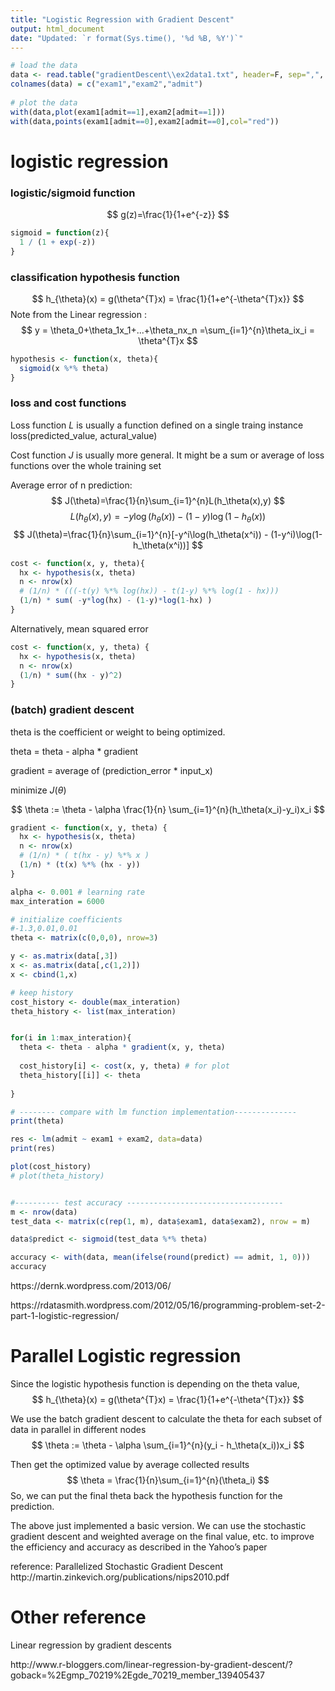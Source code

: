 ---
title: "Logistic Regression with Gradient Descent"
output: html_document
date: "Updated: `r format(Sys.time(), '%d %B, %Y')`"
---

```{r}
# load the data
data <- read.table("gradientDescent\\ex2data1.txt", header=F, sep=",", quote ="\"'")
colnames(data) = c("exam1","exam2","admit")
  
# plot the data
with(data,plot(exam1[admit==1],exam2[admit==1]))
with(data,points(exam1[admit==0],exam2[admit==0],col="red"))

```

# logistic regression 

### logistic/sigmoid function

$$
g(z)=\frac{1}{1+e^{-z}}
$$

```{r}
sigmoid = function(z){
  1 / (1 + exp(-z))
}

```

### classification hypothesis function

$$
h_{\theta}(x) = g(\theta^{T}x) = \frac{1}{1+e^{-\theta^{T}x}}
$$
Note from the Linear regression : 
$$
y = \theta_0+\theta_1x_1+...+\theta_nx_n =\sum_{i=1}^{n}\theta_ix_i = \theta^{T}x
$$


```{r}
hypothesis <- function(x, theta){
  sigmoid(x %*% theta)
}

```



### loss and cost functions 

Loss function $L$ is usually a function defined on a single traing instance loss(predicted_value, actural_value) 

Cost function $J$ is usually more general. It might be a sum or average of loss functions over the whole training set


Average error of n prediction:
$$
J(\theta)=\frac{1}{n}\sum_{i=1}^{n}L(h_\theta(x),y)
$$
$$
L(h_\theta(x),y)=-y\log(h_\theta(x)) - (1-y)\log(1-h_\theta(x))
$$
$$
J(\theta)=\frac{1}{n}\sum_{i=1}^{n}[-y^i\log(h_\theta(x^i)) - (1-y^i)\log(1- h_\theta(x^i))]
$$

```{r}
cost <- function(x, y, theta){
  hx <- hypothesis(x, theta)
  n <- nrow(x)
  # (1/n) * (((-t(y) %*% log(hx)) - t(1-y) %*% log(1 - hx)))
  (1/n) * sum( -y*log(hx) - (1-y)*log(1-hx) )
}

```


Alternatively, mean squared error 

```{r}
cost <- function(x, y, theta) {
  hx <- hypothesis(x, theta)
  n <- nrow(x)
  (1/n) * sum((hx - y)^2) 
}
```



### (batch) gradient descent

theta is the coefficient or weight to being optimized. 

theta = theta - alpha * gradient

gradient =  average of (prediction_error * input_x)

minimize $J(\theta)$

$$
\theta := \theta - \alpha \frac{1}{n} \sum_{i=1}^{n}(h_\theta(x_i)-y_i)x_i
$$

```{r}

gradient <- function(x, y, theta) {
  hx <- hypothesis(x, theta)
  n <- nrow(x)
  # (1/n) * ( t(hx - y) %*% x )
  (1/n) * (t(x) %*% (hx - y))
}

```


```{r}
alpha <- 0.001 # learning rate
max_interation = 6000

# initialize coefficients
#-1.3,0.01,0.01
theta <- matrix(c(0,0,0), nrow=3)

y <- as.matrix(data[,3])
x <- as.matrix(data[,c(1,2)])
x <- cbind(1,x)

# keep history
cost_history <- double(max_interation)
theta_history <- list(max_interation)


for(i in 1:max_interation){
  theta <- theta - alpha * gradient(x, y, theta)
  
  cost_history[i] <- cost(x, y, theta) # for plot
  theta_history[[i]] <- theta
  
}

# -------- compare with lm function implementation--------------
print(theta)

res <- lm(admit ~ exam1 + exam2, data=data)
print(res)

```

```{r}
plot(cost_history)
# plot(theta_history)


#---------- test accuracy -----------------------------------
m <- nrow(data)
test_data <- matrix(c(rep(1, m), data$exam1, data$exam2), nrow = m)

data$predict <- sigmoid(test_data %*% theta)

accuracy <- with(data, mean(ifelse(round(predict) == admit, 1, 0)))
accuracy

```

https://dernk.wordpress.com/2013/06/

https://rdatasmith.wordpress.com/2012/05/16/programming-problem-set-2-part-1-logistic-regression/


# Parallel Logistic regression

Since the logistic hypothesis function is depending on the theta value, 
$$
h_{\theta}(x) = g(\theta^{T}x) = \frac{1}{1+e^{-\theta^{T}x}}
$$

We use the batch gradient descent to calculate the theta for each subset of data in parallel in different nodes
$$
\theta := \theta - \alpha \sum_{i=1}^{n}(y_i - h_\theta(x_i))x_i
$$

Then get the optimized value by average collected results
$$
\theta = \frac{1}{n}\sum_{i=1}^{n}(\theta_i)
$$
So, we can put the final theta back the hypothesis function for the prediction.

The above just implemented a basic version. We can use the stochastic gradient descent and weighted average on the final value, etc. to improve the efficiency and accuracy as described in the Yahoo’s paper

reference: Parallelized Stochastic Gradient Descent
http://martin.zinkevich.org/publications/nips2010.pdf

# Other reference

Linear regression by gradient descents

http://www.r-bloggers.com/linear-regression-by-gradient-descent/?goback=%2Egmp_70219%2Egde_70219_member_139405437


